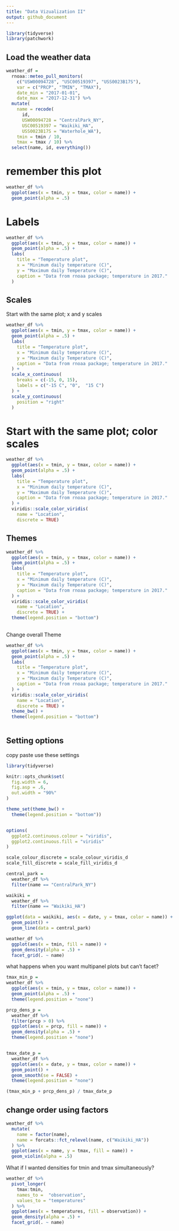 ```yaml
---
title: "Data Vizualization II"
output: github_document
---
```


```r
library(tidyverse)
library(patchwork)
```


## Load the weather data

```r
weather_df = 
  rnoaa::meteo_pull_monitors(
    c("USW00094728", "USC00519397", "USS0023B17S"),
    var = c("PRCP", "TMIN", "TMAX"), 
    date_min = "2017-01-01",
    date_max = "2017-12-31") %>%
  mutate(
    name = recode(
      id, 
      USW00094728 = "CentralPark_NY", 
      USC00519397 = "Waikiki_HA",
      USS0023B17S = "Waterhole_WA"),
    tmin = tmin / 10,
    tmax = tmax / 10) %>%
  select(name, id, everything())
```

# remember this plot

```r
weather_df %>% 
  ggplot(aes(x = tmin, y = tmax, color = name)) +
  geom_point(alpha = .5)
```

# Labels
```r
weather_df %>% 
  ggplot(aes(x = tmin, y = tmax, color = name)) +
  geom_point(alpha = .5) +
  labs(
    title = "Temperature plot",
    x = "Minimum daily temperature (C)",
    y = "Maximum daily Temperature (C)",
    caption = "Data from rnoaa package; temperature in 2017."
  )
```


## Scales

Start with the same plot; x and y scales


```r
weather_df %>% 
  ggplot(aes(x = tmin, y = tmax, color = name)) +
  geom_point(alpha = .5) +
  labs(
    title = "Temperature plot",
    x = "Minimum daily temperature (C)",
    y = "Maximum daily Temperature (C)",
    caption = "Data from rnoaa package; temperature in 2017."
  ) +
  scale_x_continuous(
    breaks = c(-15, 0, 15),
    labels = c("-15 C", "0",  "15 C")
  ) +
  scale_y_continuous(
    position = "right"
  )
```

# Start with the same plot; color scales


```r
weather_df %>% 
  ggplot(aes(x = tmin, y = tmax, color = name)) +
  geom_point(alpha = .5) +
  labs(
    title = "Temperature plot",
    x = "Minimum daily temperature (C)",
    y = "Maximum daily Temperature (C)",
    caption = "Data from rnoaa package; temperature in 2017."
  ) +
  viridis::scale_color_viridis(
    name = "Location",
    discrete = TRUE)
```


## Themes



```r
weather_df %>% 
  ggplot(aes(x = tmin, y = tmax, color = name)) +
  geom_point(alpha = .5) +
  labs(
    title = "Temperature plot",
    x = "Minimum daily temperature (C)",
    y = "Maximum daily Temperature (C)",
    caption = "Data from rnoaa package; temperature in 2017."
  ) +
  viridis::scale_color_viridis(
    name = "Location",
    discrete = TRUE) +
  theme(legend.position = "bottom")
  
```

Change overall Theme


```r
weather_df %>% 
  ggplot(aes(x = tmin, y = tmax, color = name)) +
  geom_point(alpha = .5) +
  labs(
    title = "Temperature plot",
    x = "Minimum daily temperature (C)",
    y = "Maximum daily Temperature (C)",
    caption = "Data from rnoaa package; temperature in 2017."
  ) +
  viridis::scale_color_viridis(
    name = "Location",
    discrete = TRUE) +
  theme_bw() +
  theme(legend.position = "bottom")
  
```


## Setting options


copy paste use these settings

```r
library(tidyverse)

knitr::opts_chunk$set(
  fig.width = 6,
  fig.asp = .6,
  out.width = "90%"
)

theme_set(theme_bw() +
  theme(legend.position = "bottom"))


options(
  ggplot2.continuous.colour = "viridis",
  ggplot2.continuous.fill = "viridis"
)

scale_colour_discrete = scale_colour_viridis_d
scale_fill_discrete = scale_fill_viridis_d
```


```r
central_park = 
  weather_df %>% 
  filter(name == "CentralPark_NY")

waikiki = 
  weather_df %>% 
  filter(name == "Waikiki_HA")

ggplot(data = waikiki, aes(x = date, y = tmax, color = name)) +
  geom_point() +
  geom_line(data = central_park)
```


```r
weather_df %>% 
  ggplot(aes(x = tmin, fill = name)) +
  geom_density(alpha = .5) +
  facet_grid(. ~ name)
```


what happens when you want multipanel plots but can't facet?

```r
tmax_min_p =
weather_df %>% 
  ggplot(aes(x = tmin, y = tmax, color = name)) +
  geom_point(alpha = .5) +
  theme(legend.position = "none")

prcp_dens_p =
  weather_df %>% 
  filter(prcp > 0) %>% 
  ggplot(aes(x = prcp, fill = name)) +
  geom_density(alpha = .5) +
  theme(legend.position = "none")


tmax_date_p =
  weather_df %>% 
  ggplot(aes(x = date, y = tmax, color = name)) +
  geom_point() +
  geom_smooth(se = FALSE) +
  theme(legend.position = "none")

(tmax_min_p + prcp_dens_p) / tmax_date_p
```

## change order using factors

```r
weather_df %>% 
  mutate(
    name = factor(name),
    name = forcats::fct_relevel(name, c("Waikiki_HA"))
  ) %>% 
  ggplot(aes(x = name, y = tmax, fill = name)) +
  geom_violin(alpha = .5)
```

What if I wanted densities for tmin and tmax simultaneously?


```r
weather_df %>% 
  pivot_longer(
    tmax:tmin,
    names_to =  "observation",
    values_to = "temperatures"
  ) %>% 
  ggplot(aes(x = temperatures, fill = observation)) +
  geom_density(alpha = .5) +
  facet_grid(. ~ name)
```


